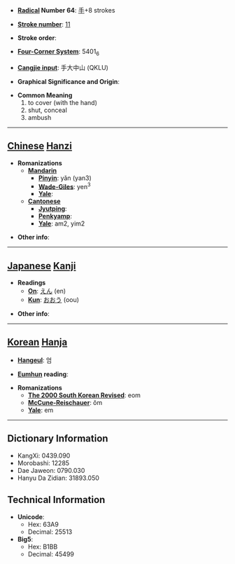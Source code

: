 * '''[[Wiktionary:Chinese radical index| Radical]] Number 64''': [[Wiktionary:Chinese radical index 手|手]]+8 strokes

* '''[[Wiktionary:Chinese total strokes index|Stroke number]]''': [[Wiktionary:Chinese total strokes index 11|11]]

* '''Stroke order''': 

* '''[[Wiktionary:Chinese four corner index|Four-Corner System]]''': 5401<sub>6</sub>

* '''[[Wiktionary:Chinese Cangjie index|Cangjie input]]''': 手大中山 (QKLU)

* '''Graphical Significance and Origin''': 

* '''Common Meaning'''
*#to cover (with the hand)
*# shut, conceal
*# ambush


----

== [[Chinese]] [[Hanzi]] ==

* '''Romanizations'''
** '''[[Mandarin]]'''
*** '''[[Pinyin]]''': yǎn (yan3)
*** '''[[Wade-Giles]]''': yen<sup>3</sup>
*** '''[[Yale]]''': 
** '''[[Cantonese]]'''
*** '''[[Jyutping]]''':
*** '''[[Penkyamp]]''': 
*** '''[[Yale]]''': am2, yim2

* '''Other info''': 

----

== [[Japanese]] [[Kanji]] ==

* '''Readings'''
** '''[[On]]''': [[えん]] (en)
** '''[[Kun]]''': [[おおう]] (oou)

* '''Other info''':  

----

== [[Korean]] [[Hanja]] ==

* '''[[Hangeul]]''': 엄

* '''[[Eumhun]] reading''': 

* '''Romanizations'''
** '''[[The 2000 South Korean Revised Romanization|The 2000 South Korean Revised]]''': eom
** '''[[McCune-Reischauer]]''': ŏm
** '''[[Yale]]''': em

----

== Dictionary Information ==

* KangXi: 0439.090
* Morobashi: 12285
* Dae Jaweon: 0790.030
* Hanyu Da Zidian: 31893.050

== Technical Information ==

* '''Unicode''':
** Hex: 63A9
** Decimal: 25513
* '''Big5''':
** Hex: B1BB
** Decimal: 45499